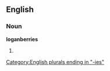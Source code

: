 ==English==

===Noun===
'''loganberries'''

# {{plural of|[[loganberry]]}}

[[Category:English plurals ending in "-ies"]]